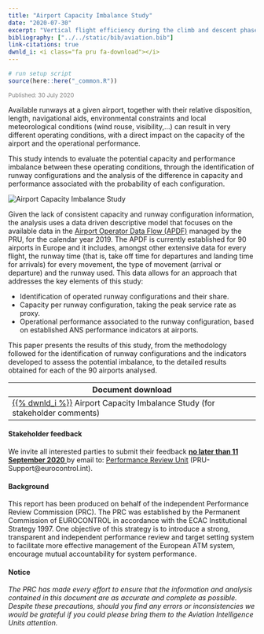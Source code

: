 ```yaml
---
title: "Airport Capacity Imbalance Study"
date: "2020-07-30"
excerpt: "Vertical flight efficiency during the climb and descent phases of flights"
bibliography: ["../../static/bib/aviation.bib"]
link-citations: true
dwnld_i: <i class="fa pru fa-download"></i>
---
```

```r
# run setup script
source(here::here("_common.R"))
```
<small><p style="color:#808080">Published: 30 July 2020</p></small>
<div class="container">
<div class="row align-items-start">
<div class="col-sm-9">
Available runways at a given airport, together with their relative disposition, length, 
navigational aids, environmental constraints and local meteorological conditions 
(wind rouse, visibility,…) can result in very different operating conditions, with a 
direct impact on the capacity of the airport and the operational performance.<br>

This study intends to evaluate the potential capacity and performance imbalance 
between these operating conditions, through the identification of runway configurations 
and the analysis of the difference in capacity and performance associated with the 
probability of each configuration.

</div>
<div class="col-sm-3">
<div class="card border-0">
  <img class="card-img-top" src="/images/cap/ectl_cap_apt.jpg" alt="Airport Capacity Imbalance Study">
</div></div></div></div>

<div class="container">
Given the lack of consistent capacity and runway configuration information, the analysis 
uses a data driven descriptive model that focuses on the available data in the [Airport 
Operator Data Flow (APDF)](/acronym/apdf/) managed by the PRU, for the calendar year 2019.
The APDF is currently established for 90 airports in Europe and it includes, 
amongst other extensive data for every flight, the runway time (that is, take off time for 
departures and landing time for arrivals) for every movement, the type of movement 
(arrival or departure) and the runway used. This data allows for an approach that addresses 
the key elements of this study:

* Identification of operated runway configurations and their share.
* Capacity per runway configuration, taking the peak service rate as proxy.
* Operational performance associated to the runway configuration, based on established ANS performance indicators at airports.

This paper presents the results of this study, from the methodology followed for the identification of runway configurations 
and the indicators developed to assess the potential imbalance, to the detailed results obtained for each of the 90 airports 
analysed.

| Document download                      |
|--------------------------------|
| [{{% dwnld_i %}}][apt_cap_res] Airport Capacity Imbalance Study (for stakeholder comments) | 
</div>

#### Stakeholder feedback
<div class="container">
We invite all interested parties to submit their feedback <ins>**no later than 11 September 2020** </ins>by email to: [Performance Review Unit](mailto:PRU-Support@eurocontrol.int)
(PRU-Support@eurocontrol.int).

#### Background
This report has been produced on behalf of the independent Performance Review Commission (PRC). 
The PRC was established by the Permanent Commission of EUROCONTROL in accordance with the ECAC Institutional Strategy 1997. 
One objective of this strategy is to introduce a strong, transparent and independent performance review and target setting 
system to facilitate more effective management of the European ATM system, encourage mutual accountability for system performance.

#### Notice
*The PRC has made every effort to ensure that the information and analysis contained in this document are as accurate and 
complete as possible. Despite these precautions, should you find any errors or inconsistencies we would be grateful if you 
could please bring them to the Aviation Intelligence Units attention.*

</div>

[apt_cap_res]: /library/TN_Airport_Capacity_Resilience_consultation_v1.pdf "Airport Capacity Imbalance Study"